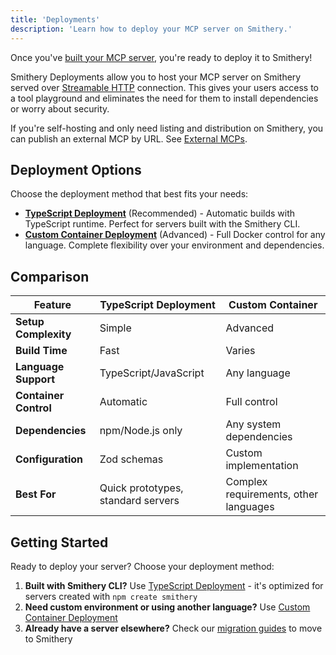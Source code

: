 ```yaml
---
title: 'Deployments'
description: 'Learn how to deploy your MCP server on Smithery.'
---
```


Once you've [built your MCP server](/getting_started/quickstart_build), you're ready to deploy it to Smithery! 

Smithery Deployments allow you to host your MCP server on Smithery served over [Streamable HTTP](https://modelcontextprotocol.io/specification/2025-03-26/basic/transports#streamable-http) connection. This gives your users access to a tool playground and eliminates the need for them to install dependencies or worry about security.

If you're self-hosting and only need listing and distribution on Smithery, you can publish an external MCP by URL. See [External MCPs](/build/external).

## Deployment Options

Choose the deployment method that best fits your needs:

- **[TypeScript Deployment](/build/deployments/typescript)** (Recommended) - Automatic builds with TypeScript runtime. Perfect for servers built with the Smithery CLI.
- **[Custom Container Deployment](/build/deployments/custom-container)** (Advanced) - Full Docker control for any language. Complete flexibility over your environment and dependencies.

## Comparison

| Feature | TypeScript Deployment | Custom Container |
|---------|----------------------|------------------|
| **Setup Complexity** | Simple | Advanced |
| **Build Time** | Fast | Varies |
| **Language Support** | TypeScript/JavaScript | Any language |
| **Container Control** | Automatic | Full control |
| **Dependencies** | npm/Node.js only | Any system dependencies |
| **Configuration** | Zod schemas | Custom implementation |
| **Best For** | Quick prototypes, standard servers | Complex requirements, other languages |

## Getting Started

Ready to deploy your server? Choose your deployment method:

1. **Built with Smithery CLI?** Use [TypeScript Deployment](/build/deployments/typescript) - it's optimized for servers created with `npm create smithery`
2. **Need custom environment or using another language?** Use [Custom Container Deployment](/build/deployments/custom-container)
3. **Already have a server elsewhere?** Check our [migration guides](/migrations) to move to Smithery


